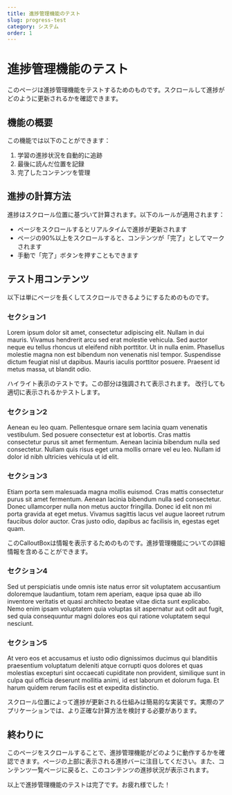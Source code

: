 ```yaml
---
title: 進捗管理機能のテスト
slug: progress-test
category: システム
order: 1
---
```


# 進捗管理機能のテスト

このページは進捗管理機能をテストするためのものです。スクロールして進捗がどのように更新されるかを確認できます。

## 機能の概要

この機能では以下のことができます：

1. 学習の進捗状況を自動的に追跡
2. 最後に読んだ位置を記録
3. 完了したコンテンツを管理

## 進捗の計算方法

進捗はスクロール位置に基づいて計算されます。以下のルールが適用されます：

- ページをスクロールするとリアルタイムで進捗が更新されます
- ページの90%以上をスクロールすると、コンテンツが「完了」としてマークされます
- 手動で「完了」ボタンを押すこともできます

## テスト用コンテンツ

以下は単にページを長くしてスクロールできるようにするためのものです。

### セクション1

Lorem ipsum dolor sit amet, consectetur adipiscing elit. Nullam in dui mauris. Vivamus hendrerit arcu sed erat molestie vehicula. Sed auctor neque eu tellus rhoncus ut eleifend nibh porttitor. Ut in nulla enim. Phasellus molestie magna non est bibendum non venenatis nisl tempor. Suspendisse dictum feugiat nisl ut dapibus. Mauris iaculis porttitor posuere. Praesent id metus massa, ut blandit odio.

<Highlight>
ハイライト表示のテストです。この部分は強調されて表示されます。
改行しても適切に表示されるかテストします。
</Highlight>

### セクション2

Aenean eu leo quam. Pellentesque ornare sem lacinia quam venenatis vestibulum. Sed posuere consectetur est at lobortis. Cras mattis consectetur purus sit amet fermentum. Aenean lacinia bibendum nulla sed consectetur. Nullam quis risus eget urna mollis ornare vel eu leo. Nullam id dolor id nibh ultricies vehicula ut id elit.

### セクション3

Etiam porta sem malesuada magna mollis euismod. Cras mattis consectetur purus sit amet fermentum. Aenean lacinia bibendum nulla sed consectetur. Donec ullamcorper nulla non metus auctor fringilla. Donec id elit non mi porta gravida at eget metus. Vivamus sagittis lacus vel augue laoreet rutrum faucibus dolor auctor. Cras justo odio, dapibus ac facilisis in, egestas eget quam.

<CalloutBox type="info" title="情報">
このCalloutBoxは情報を表示するためのものです。進捗管理機能についての詳細情報を含めることができます。
</CalloutBox>

### セクション4

Sed ut perspiciatis unde omnis iste natus error sit voluptatem accusantium doloremque laudantium, totam rem aperiam, eaque ipsa quae ab illo inventore veritatis et quasi architecto beatae vitae dicta sunt explicabo. Nemo enim ipsam voluptatem quia voluptas sit aspernatur aut odit aut fugit, sed quia consequuntur magni dolores eos qui ratione voluptatem sequi nesciunt.

### セクション5

At vero eos et accusamus et iusto odio dignissimos ducimus qui blanditiis praesentium voluptatum deleniti atque corrupti quos dolores et quas molestias excepturi sint occaecati cupiditate non provident, similique sunt in culpa qui officia deserunt mollitia animi, id est laborum et dolorum fuga. Et harum quidem rerum facilis est et expedita distinctio.

<CalloutBox type="warning" title="注意">
スクロール位置によって進捗が更新される仕組みは簡易的な実装です。実際のアプリケーションでは、より正確な計算方法を検討する必要があります。
</CalloutBox>

## 終わりに

このページをスクロールすることで、進捗管理機能がどのように動作するかを確認できます。ページの上部に表示される進捗バーに注目してください。また、コンテンツ一覧ページに戻ると、このコンテンツの進捗状況が表示されます。

以上で進捗管理機能のテストは完了です。お疲れ様でした！ 